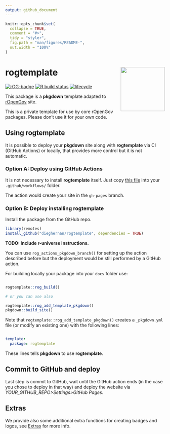 ```yaml
---
output: github_document
---
```


<!-- README.md is generated from README.Rmd. Please edit that file -->

```r
knitr::opts_chunk$set(
  collapse = TRUE,
  comment = "#>",
  tidy = "styler",
  fig.path = "man/figures/README-",
  out.width = "100%"
)
```

# rogtemplate <a href='https://ropengov.github.io/rogtemplate/'><img src='man/figures/logo.png' align="right" height="139" /></a>

<!-- badges: start -->
[![rOG-badge](https://ropengov.github.io/rogtemplate//reference/figures/ropengov-badge.svg)](http://ropengov.org/)
[![R build status](https://github.com/ropengov/rogtemplate/workflows/R-CMD-check/badge.svg)](https://github.com/rOpenGov/rogtemplate/actions)
[![lifecycle](https://lifecycle.r-lib.org/articles/figures/lifecycle-experimental.svg)](https://lifecycle.r-lib.org/articles/stages.html#experimental)
<!-- badges: end -->


This package is a **pkgdown** template adapted to 
[rOpenGov](http://ropengov.org/) site.

This is a private template for use by core rOpenGov packages. 
Please don’t use it for your own code.


## Using rogtemplate

It is possible to deploy your **pkgdown** site along with **rogtemplate**
via CI (GitHub Actions) or locally, that provides more control but it is
not automatic.

### Option A: Deploy using GitHub Actions

It is not necessary to install **rogtemplate** itself. Just copy 
[this file](https://github.com/rOpenGov/rogtemplate/blob/main/inst/yaml/rogtemplate-gh-pages.yaml) 
into your `.github/workflows/` folder.

The action would create your site in the `gh-pages` branch.

### Option B: Deploy installing rogtemplate

Install the package from the GitHub repo. 

``` r
library(remotes)
install_github("dieghernan/rogtemplate", dependencies = TRUE)
```

**TODO: Include r-universe instructions.**

You can use `rog_actions_pkgdown_branch()`
for setting up the action described before but the deployment would be still
performed by a GitHub action.

For building locally your package into your `docs` folder use:

``` r

rogtemplate::rog_build()

# or you can use also

rogtemplate::rog_add_template_pkgdown()
pkgdown::build_site()
```

Note that `rogtemplate::rog_add_template_pkgdown()` creates a `_pkgdown.yml` 
file (or modify an existing one) with the following lines:

```yaml

template:
  package: rogtemplate
```

These lines tells **pkgdown** to use **rogtemplate**.


## Commit to GitHub and deploy

Last step is commit to GitHub, wait until the GitHub action ends (in the
case you chose to deploy in that way) and deploy the website via
*YOUR\_GITHUB\_REPO\>Settings\>GitHub Pages*.


## Extras

We provide also some additional extra functions for creating badges and logos,
see [Extras](https://ropengov.github.io/rogtemplate/reference/index.html) for more info.
